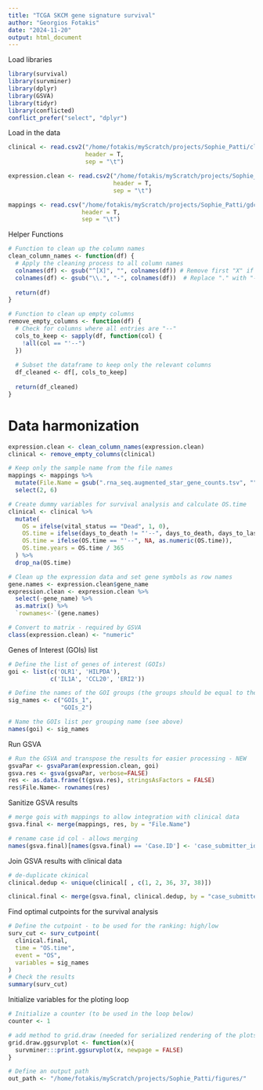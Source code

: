 ```yaml
---
title: "TCGA SKCM gene signature survival"
author: "Georgios Fotakis"
date: "2024-11-20"
output: html_document
---
```


Load libraries

```r
library(survival)
library(survminer)
library(dplyr)
library(GSVA)
library(tidyr)
library(conflicted)
conflict_prefer("select", "dplyr")
```

Load in the data

```r
clinical <- read.csv2("/home/fotakis/myScratch/projects/Sophie_Patti/clinical/clinical.tsv",
                      header = T,
                      sep = "\t")

expression.clean <- read.csv2("/home/fotakis/myScratch/projects/Sophie_Patti/counts_total/SKCM_TPM.tsv",
                              header = T,
                              sep = "\t")

mappings <- read.csv("/home/fotakis/myScratch/projects/Sophie_Patti/gdc_sample_sheet.2024-10-14.tsv",
                     header = T,
                     sep = "\t")
```

Helper Functions

```r
# Function to clean up the column names
clean_column_names <- function(df) {
  # Apply the cleaning process to all column names
  colnames(df) <- gsub("^[X]", "", colnames(df)) # Remove first "X" if present - this is a Python artifact from pre-processing
  colnames(df) <- gsub("\\.", "-", colnames(df))  # Replace "." with "-"
  
  return(df)
}

# Function to clean up empty columns
remove_empty_columns <- function(df) {
  # Check for columns where all entries are "--"
  cols_to_keep <- sapply(df, function(col) {
    !all(col == "'--")
  })
  
  # Subset the dataframe to keep only the relevant columns
  df_cleaned <- df[, cols_to_keep]
  
  return(df_cleaned)
}
```

# Data harmonization

```r
expression.clean <- clean_column_names(expression.clean)
clinical <- remove_empty_columns(clinical)
```

```r
# Keep only the sample name from the file names
mappings <- mappings %>%
  mutate(File.Name = gsub(".rna_seq.augmented_star_gene_counts.tsv", "", File.Name)) %>%
  select(2, 6)
```

```r
# Create dummy variables for survival analysis and calculate OS.time
clinical <- clinical %>%
  mutate(
    OS = ifelse(vital_status == "Dead", 1, 0),
    OS.time = ifelse(days_to_death != "'--", days_to_death, days_to_last_follow_up),
    OS.time = ifelse(OS.time == "'--", NA, as.numeric(OS.time)),
    OS.time.years = OS.time / 365
  ) %>%
  drop_na(OS.time)
```

```r
# Clean up the expression data and set gene symbols as row names
gene.names <- expression.clean$gene_name
expression.clean <- expression.clean %>%
  select(-gene_name) %>%
  as.matrix() %>%
  `rownames<-`(gene.names)
```

```r
# Convert to matrix - required by GSVA
class(expression.clean) <- "numeric"
```

Genes of Interest (GOIs) list

```r
# Define the list of genes of interest (GOIs)
goi <- list(c('OLR1', 'HILPDA'),
            c('IL1A', 'CCL20', 'ERI2'))
```

```r
# Define the names of the GOI groups (the groups should be equal to the GOIs defined above)
sig_names <- c("GOIs_1", 
               "GOIs_2")
```

```r
# Name the GOIs list per grouping name (see above)
names(goi) <- sig_names
```

Run GSVA

```r
# Run the GSVA and transpose the results for easier processing - NEW
gsvaPar <- gsvaParam(expression.clean, goi)
gsva.res <- gsva(gsvaPar, verbose=FALSE)
res <- as.data.frame(t(gsva.res), stringsAsFactors = FALSE)
res$File.Name<- rownames(res)
```

Sanitize GSVA results

```r
# merge gois with mappings to allow integration with clinical data
gsva.final <- merge(mappings, res, by = "File.Name")

# rename case id col - allows merging
names(gsva.final)[names(gsva.final) == 'Case.ID'] <- 'case_submitter_id'
```

Join GSVA results with clinical data

```r
# de-duplicate ckinical
clinical.dedup <- unique(clinical[ , c(1, 2, 36, 37, 38)])

clinical.final <- merge(gsva.final, clinical.dedup, by = "case_submitter_id")
```

Find optimal cutpoints for the survival analysis

```r
# Define the cutpoint - to be used for the ranking: high/low
surv_cut <- surv_cutpoint(
  clinical.final,
  time = "OS.time",
  event = "OS",
  variables = sig_names
)
# Check the results
summary(surv_cut)
```

Initialize variables for the ploting loop

```r
# Initialize a counter (to be used in the loop below)
counter <- 1

# add method to grid.draw (needed for serialized rendering of the plots - causes error otherwise)
grid.draw.ggsurvplot <- function(x){
  survminer:::print.ggsurvplot(x, newpage = FALSE)
}

# Define an output path
out_path <- "/home/fotakis/myScratch/projects/Sophie_Patti/figures/"
```


